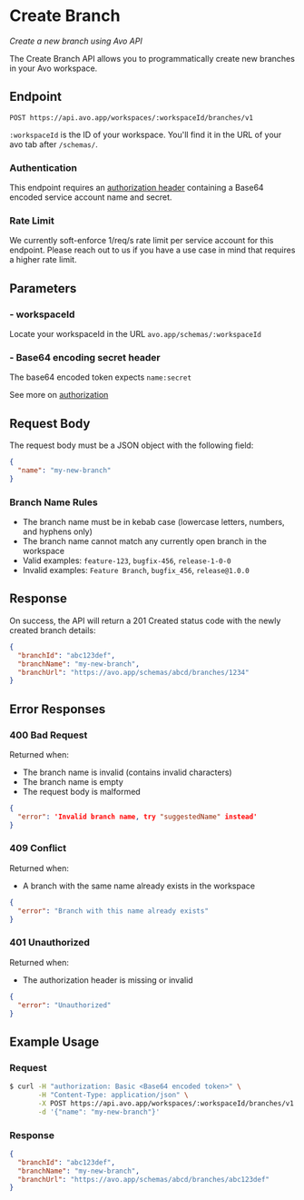 # Create Branch

_Create a new branch using Avo API_

The Create Branch API allows you to programmatically create new branches in your Avo workspace.

## Endpoint

```Url
POST https://api.avo.app/workspaces/:workspaceId/branches/v1
```

`:workspaceId` is the ID of your workspace. You'll find it in the URL of your avo tab after `/schemas/`.

### Authentication

This endpoint requires an [authorization header](/public-api/authentication#authenticating-with-avo-api) containing a Base64 encoded service account name and secret.

### Rate Limit

We currently soft-enforce 1/req/s rate limit per service account for this endpoint. Please reach out to us if you have a use case in mind that requires a higher rate limit.

## Parameters

### - workspaceId

Locate your workspaceId in the URL
`avo.app/schemas/:workspaceId`

### - Base64 encoding secret header

The base64 encoded token expects `name:secret`

See more on [authorization](/public-api/authentication#authenticating-with-avo-api)

## Request Body

The request body must be a JSON object with the following field:

```json
{
  "name": "my-new-branch"
}
```

### Branch Name Rules

- The branch name must be in kebab case (lowercase letters, numbers, and hyphens only)
- The branch name cannot match any currently open branch in the workspace
- Valid examples: `feature-123`, `bugfix-456`, `release-1-0-0`
- Invalid examples: `Feature Branch`, `bugfix_456`, `release@1.0.0`

## Response

On success, the API will return a 201 Created status code with the newly created branch details:

```json
{
  "branchId": "abc123def",
  "branchName": "my-new-branch",
  "branchUrl": "https://avo.app/schemas/abcd/branches/1234"
}
```

## Error Responses

### 400 Bad Request

Returned when:
- The branch name is invalid (contains invalid characters)
- The branch name is empty
- The request body is malformed

```json
{
  "error": 'Invalid branch name, try "suggestedName" instead'
}
```

### 409 Conflict

Returned when:
- A branch with the same name already exists in the workspace

```json
{
  "error": "Branch with this name already exists"
}
```

### 401 Unauthorized

Returned when:
- The authorization header is missing or invalid

```json
{
  "error": "Unauthorized"
}
```

## Example Usage

### Request

```sh
$ curl -H "authorization: Basic <Base64 encoded token>" \
       -H "Content-Type: application/json" \
       -X POST https://api.avo.app/workspaces/:workspaceId/branches/v1 \
       -d '{"name": "my-new-branch"}'
```

### Response

```json
{
  "branchId": "abc123def",
  "branchName": "my-new-branch",
  "branchUrl": "https://avo.app/schemas/abcd/branches/abc123def"
}
``` 